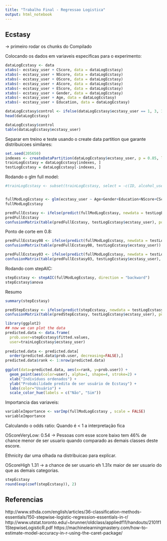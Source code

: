 ```yaml
---
title: "Trabalho Final - Regressao Logistica"
output: html_notebook
---
```


## Ecstasy

-> primeiro rodar os chunks do Compilado

Colocando os dados em variaveis especificas para o experimento:

```r
dataLogEcstasy <- data
xtabs(~ ecstasy_user + CScore, data = dataLogEcstasy)
xtabs(~ ecstasy_user + NScore, data = dataLogEcstasy)
xtabs(~ ecstasy_user + OScore, data = dataLogEcstasy)
xtabs(~ ecstasy_user + AScore, data = dataLogEcstasy)
xtabs(~ ecstasy_user + EScore, data = dataLogEcstasy)
xtabs(~ ecstasy_user + Gender, data = dataLogEcstasy)
xtabs(~ ecstasy_user + Age, data = dataLogEcstasy)
xtabs(~ ecstasy_user + Education, data = dataLogEcstasy)

dataLogEcstasy$control <- ifelse(dataLogEcstasy$ecstasy_user == 1, 3, 1)
head(dataLogEcstasy)

dataLogEcstasy$control
table(dataLogEcstasy$ecstasy_user)
```

Separar em treino e teste usando o create data partition que garante distribuicoes similares:

```r
set.seed(205650)
indexes <- createDataPartition(dataLogEcstasy$ecstasy_user, p = 0.85, list = FALSE)
trainLogEcstasy = dataLogEcstasy[indexes, ]
testLogEcstasy = dataLogEcstasy[-indexes, ]
```

Rodando o glm full model:
```r
#trainLogEcstasy <- subset(trainLogEcstasy, select = -c(ID, alcohol_user, stimulating_user, cannabis_user))


fullModLogEcstasy <- glm(ecstasy_user ~ Age+Gender+Education+NScore+CScore+AScore+EScore+OScore, data=trainLogEcstasy, weights = control, family = "binomial")
fullModLogEcstasy

```

```r
predFullEcstasy <- ifelse(predict(fullModLogEcstasy, newdata = testLogEcstasy) >= 0.5, 1, 0)
predFullEcstasy
confusionMatrix(table(predFullEcstasy, testLogEcstasy$ecstasy_user), positive = "1")
```


Ponto de corte em 0.8:
```r
predFullEcstasy08 <- ifelse(predict(fullModLogEcstasy, newdata = testLogEcstasy) >= 0.8, 1, 0)
confusionMatrix(table(predFullEcstasy08, testLogEcstasy$ecstasy_user))

```

```r
predFullEcstasy03 <- ifelse(predict(fullModLogEcstasy, newdata = testLogEcstasy) >= 0.3, 1, 0)
confusionMatrix(table(predFullEcstasy03, testLogEcstasy$ecstasy_user), positive = "1")

```


Rodando com stepAIC:
```r
stepEcstasy <- stepAIC(fullModLogEcstasy, direction = "backward")
stepEcstasy$anova

```

Resumo
```r
summary(stepEcstasy)
```


```r
predStepEcstasy <- ifelse(predict(stepEcstasy, newdata = testLogEcstasy) >= 0.4, 1, 0)
confusionMatrix(table(predStepEcstasy, testLogEcstasy$ecstasy_user), positive="1")

```


```r
library(ggplot2)
## now we can plot the data
predicted.data <- data.frame(
  prob.user=stepEcstasy$fitted.values,
  user=trainLogEcstasy$ecstasy_user)
 
predicted.data <- predicted.data[
  order(predicted.data$prob.user, decreasing=FALSE),]
predicted.data$rank <- 1:nrow(predicted.data)
 
ggplot(data=predicted.data, aes(x=rank, y=prob.user)) +
  geom_point(aes(color=user), alpha=1, shape=4, stroke=2) +
  xlab("Indivíduos ordenados") +
  ylab("Probabilidade predita de ser usuário de Ecstasy") + 
  labs(color="Usuário") +
  scale_color_hue(labels = c("Não", "Sim"))
```

Importancia das variaveis: 
```r
variableImportance <- varImp(fullModLogEcstasy , scale = FALSE)
variableImportance
```

Calculando o odds ratio:
Quando é < 1 a interpretação fica 

OScoreVeryLow: 0.54 -> Pessoas com esse score baixo tem 46% de chance menor de ser usuario quando comparado as demais classes deste escore.

Ethnicity dar uma olhada na distribuicao para explicar.

OScoreHigh 1.31 -> a chance de ser usuario eh 1.31x maior de ser usuario do que as demais categorias.  

```r
stepEcstasy
round(exp(coef(stepEcstasy)), 2)
```



## Referencias
http://www.sthda.com/english/articles/36-classification-methods-essentials/150-stepwise-logistic-regression-essentials-in-r/
http://www.utstat.toronto.edu/~brunner/oldclass/appliedf11/handouts/2101f11StepwiseLogisticR.pdf
https://machinelearningmastery.com/how-to-estimate-model-accuracy-in-r-using-the-caret-package/